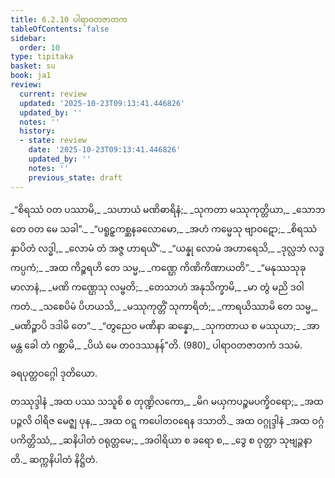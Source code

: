 ```yaml
---
title: 6.2.10 ပါရာဝတဇာတက
tableOfContents: false
sidebar:
  order: 10
type: tipitaka
basket: su
book: ja1
review:
  current: review
  updated: '2025-10-23T09:13:41.446826'
  updated_by: ''
  notes: ''
  history:
  - state: review
    date: '2025-10-23T09:13:41.446826'
    updated_by: ''
    notes: ''
    previous_state: draft
---
```



<ReviewStatus review={frontmatter.review} showDetails={true} />

<HypothesisAnnotation frontmatter={frontmatter} />

<DynamicBreadcrumb />

<Division number="135" book="ja1" e="ch" v="22" p="153">

<Paragraph number="1473" type="verses" book="ja1">
_“စိရဿံ ဝတ ပဿာမိ,_  
_သဟာယံ မဏိဓာရိနံ;_  
_သုကတာ မဿုကုတ္တိယာ,_  
_သောဘတေ ဝတ မေ သခါ”._  

</Paragraph>

</Division>
<Division number="136" book="ja1" e="ch" v="22" p="154">

<Paragraph number="1474" type="verses" book="ja1">
_“ပရူဠှကစ္ဆနခလောမော,_  
_အဟံ ကမ္မေသု ဗျာဝဋော;_  
_စိရဿံ နှာပိတံ လဒ္ဓါ,_  
_လောမံ တံ အဇ္ဇ ဟာရယိံ”._  

</Paragraph>

</Division>
<Division number="137" book="ja1" e="ch" v="22" p="154">

<Paragraph number="1475" type="verses" book="ja1">
_“ယန္နု လောမံ အဟာရေသိ,_  
_ဒုလ္လဘံ လဒ္ဓ ကပ္ပကံ;_  
_အထ ကိဉ္စရဟိ တေ သမ္မ,_  
_ကဏ္ဌေ ကိဏိကိဏာယတိ”._  

</Paragraph>

</Division>
<Division number="138" book="ja1" e="ch" v="22" p="154">

<Paragraph number="1476" type="verses" book="ja1">
_“မနုဿသုခုမာလာနံ,_  
_မဏိ ကဏ္ဌေသု လမ္ဗတိ;_  
_တေသာဟံ အနုသိက္ခာမိ,_  
_မာ တွံ မညိ ဒဝါ ကတံ._  

</Paragraph>

</Division>
<Division number="139" book="ja1" e="ch" v="22" p="154">

<Paragraph number="1477" type="verses" book="ja1">
_သစေပိမံ ပိဟယသိ,_  
_မဿုကုတ္တိံ သုကာရိတံ;_  
_ကာရယိဿာမိ တေ သမ္မ,_  
_မဏိဉ္စာပိ ဒဒါမိ တေ”._  

</Paragraph>

</Division>
<Division number="140" book="ja1" e="ch" v="22" p="154">

<Paragraph number="1478" type="verses" book="ja1">
_“တွညေဝ မဏိနာ ဆန္နော,_  
_သုကတာယ စ မဿုယာ;_  
_အာမန္တ ခေါ တံ ဂစ္ဆာမိ,_  
_ပိယံ မေ တဝဒဿနန်”တိ. (980)_  


</Paragraph>
</Division>

<Paragraph number="1479" type="center" book="ja1">
ပါရာဝတဇာတကံ ဒသမံ.

  
ခရပုတ္တဝဂ္ဂေါ ဒုတိယော.



</Paragraph>

<Paragraph number="1480" type="center" book="ja1">
တဿုဒ္ဒါနံ


</Paragraph>

<Paragraph number="1481" type="verses" book="ja1">
_အထ ပဿ သသူစိ စ တုဏ္ဍိလကော,_  
_မိဂ မယှကပဉ္စမပက္ခိဝရော;_  
_အထ ပဉ္ဇလိ ဝါရိဇ မေဇ္ဈ ပုန,_  
_အထ ဝဋ္ဋ ကပေါတဝရေန ဒသာတိ._  


</Paragraph>

<Paragraph number="1482" type="center" book="ja1">
အထ ဝဂ္ဂုဒ္ဒါနံ


</Paragraph>

<Paragraph number="1483" type="verses" book="ja1">
_အထ ဝဂ္ဂံ ပကိတ္တိဿံ,_  
_ဆနိပါတံ ဝရုတ္တမေ;_  
_အဝါရိယာ စ ခရော စ,_  
_ဒွေ စ ဝုတ္တာ သုဗျဉ္ဇနာတိ._  


</Paragraph>

<Paragraph number="1484" type="center" book="ja1">
ဆက္ကနိပါတံ နိဋ္ဌိတံ.
</Paragraph>